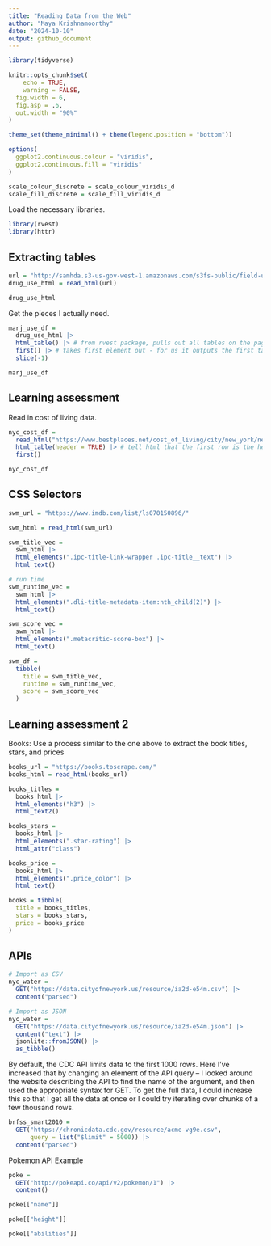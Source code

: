 ```yaml
---
title: "Reading Data from the Web"
author: "Maya Krishnamoorthy"
date: "2024-10-10"
output: github_document
---
```


```r
library(tidyverse)

knitr::opts_chunk$set(
	echo = TRUE,
	warning = FALSE,
  fig.width = 6,
  fig.asp = .6,
  out.width = "90%"
)

theme_set(theme_minimal() + theme(legend.position = "bottom"))

options(
  ggplot2.continuous.colour = "viridis",
  ggplot2.continuous.fill = "viridis"
)

scale_colour_discrete = scale_colour_viridis_d
scale_fill_discrete = scale_fill_viridis_d
```

Load the necessary libraries.

```r
library(rvest)
library(httr)
```

## Extracting tables

```r
url = "http://samhda.s3-us-gov-west-1.amazonaws.com/s3fs-public/field-uploads/2k15StateFiles/NSDUHsaeShortTermCHG2015.htm"
drug_use_html = read_html(url)

drug_use_html
```

Get the pieces I actually need.

```r
marj_use_df = 
  drug_use_html |> 
  html_table() |> # from rvest package, pulls out all tables on the page
  first() |> # takes first element out - for us it outputs the first table
  slice(-1)

marj_use_df
```

## Learning assessment
Read in cost of living data.

```r
nyc_cost_df =
  read_html("https://www.bestplaces.net/cost_of_living/city/new_york/new_york") |> 
  html_table(header = TRUE) |> # tell html that the first row is the header
  first()

nyc_cost_df
```

## CSS Selectors

```r
swm_url = "https://www.imdb.com/list/ls070150896/"

swm_html = read_html(swm_url)

swm_title_vec = 
  swm_html |> 
  html_elements(".ipc-title-link-wrapper .ipc-title__text") |> 
  html_text()

# run time
swm_runtime_vec = 
  swm_html |> 
  html_elements(".dli-title-metadata-item:nth_child(2)") |> 
  html_text()

swm_score_vec = 
  swm_html |> 
  html_elements(".metacritic-score-box") |> 
  html_text()

swm_df = 
  tibble(
    title = swm_title_vec,
    runtime = swm_runtime_vec,
    score = swm_score_vec
  )
```

## Learning assessment 2
Books: Use a process similar to the one above to extract the book titles, stars, and prices

```r
books_url = "https://books.toscrape.com/"
books_html = read_html(books_url)

books_titles = 
  books_html |> 
  html_elements("h3") |> 
  html_text2()

books_stars = 
  books_html |>
  html_elements(".star-rating") |>
  html_attr("class")

books_price = 
  books_html |>
  html_elements(".price_color") |>
  html_text()

books = tibble(
  title = books_titles,
  stars = books_stars,
  price = books_price
)
```

## APIs

```r
# Import as CSV
nyc_water = 
  GET("https://data.cityofnewyork.us/resource/ia2d-e54m.csv") |> 
  content("parsed")

# Import as JSON
nyc_water = 
  GET("https://data.cityofnewyork.us/resource/ia2d-e54m.json") |> 
  content("text") |>
  jsonlite::fromJSON() |>
  as_tibble()
```


By default, the CDC API limits data to the first 1000 rows. Here I’ve increased that by changing an element of the API query – I looked around the website describing the API to find the name of the argument, and then used the appropriate syntax for GET. To get the full data, I could increase this so that I get all the data at once or I could try iterating over chunks of a few thousand rows.

```r
brfss_smart2010 = 
  GET("https://chronicdata.cdc.gov/resource/acme-vg9e.csv",
      query = list("$limit" = 5000)) |> 
  content("parsed")
```

Pokemon API Example

```r
poke = 
  GET("http://pokeapi.co/api/v2/pokemon/1") |>
  content()

poke[["name"]]

poke[["height"]]

poke[["abilities"]]
```



